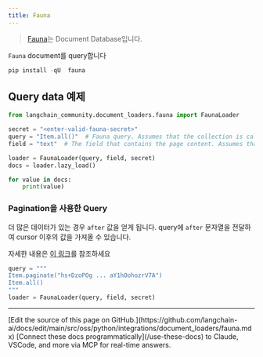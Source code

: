 ```yaml
---
title: Fauna
---
```


>[Fauna](https://fauna.com/)는 Document Database입니다.

`Fauna` document를 query합니다

```python
pip install -qU  fauna
```

## Query data 예제

```python
from langchain_community.document_loaders.fauna import FaunaLoader

secret = "<enter-valid-fauna-secret>"
query = "Item.all()"  # Fauna query. Assumes that the collection is called "Item"
field = "text"  # The field that contains the page content. Assumes that the field is called "text"

loader = FaunaLoader(query, field, secret)
docs = loader.lazy_load()

for value in docs:
    print(value)
```

### Pagination을 사용한 Query

더 많은 데이터가 있는 경우 `after` 값을 얻게 됩니다. query에 `after` 문자열을 전달하여 cursor 이후의 값을 가져올 수 있습니다.

자세한 내용은 [이 링크](https://fqlx-beta--fauna-docs.netlify.app/fqlx/beta/reference/schema_entities/set/static-paginate)를 참조하세요

```python
query = """
Item.paginate("hs+DzoPOg ... aY1hOohozrV7A")
Item.all()
"""
loader = FaunaLoader(query, field, secret)
```

---

<Callout icon="pen-to-square" iconType="regular">
    [Edit the source of this page on GitHub.](https://github.com/langchain-ai/docs/edit/main/src/oss/python/integrations/document_loaders/fauna.mdx)
</Callout>
<Tip icon="terminal" iconType="regular">
    [Connect these docs programmatically](/use-these-docs) to Claude, VSCode, and more via MCP for    real-time answers.
</Tip>
